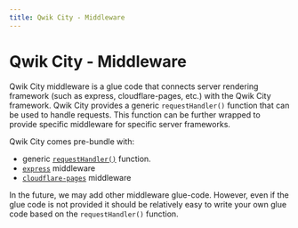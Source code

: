 ```yaml
---
title: Qwik City - Middleware
---
```


# Qwik City - Middleware

Qwik City middleware is a glue code that connects server rendering framework (such as express, cloudflare-pages, etc.) with the Qwik City framework. Qwik City provides a generic `requestHandler()` function that can be used to handle requests. This function can be further wrapped to provide specific middleware for specific server frameworks. 

Qwik City comes pre-bundle with:
- generic [`requestHandler()`](https://github.com/BuilderIO/qwik/blob/main/packages/qwik-city/middleware/request-handler/) function.
- [`express`](https://github.com/BuilderIO/qwik/tree/main/packages/qwik-city/middleware/express) middleware
- [`cloudflare-pages`](https://github.com/BuilderIO/qwik/tree/main/packages/qwik-city/middleware/cloudflare-pages) middleware

In the future, we may add other middleware glue-code. However, even if the glue code is not provided it should be relatively easy to write your own glue code based on the `requestHandler()` function.